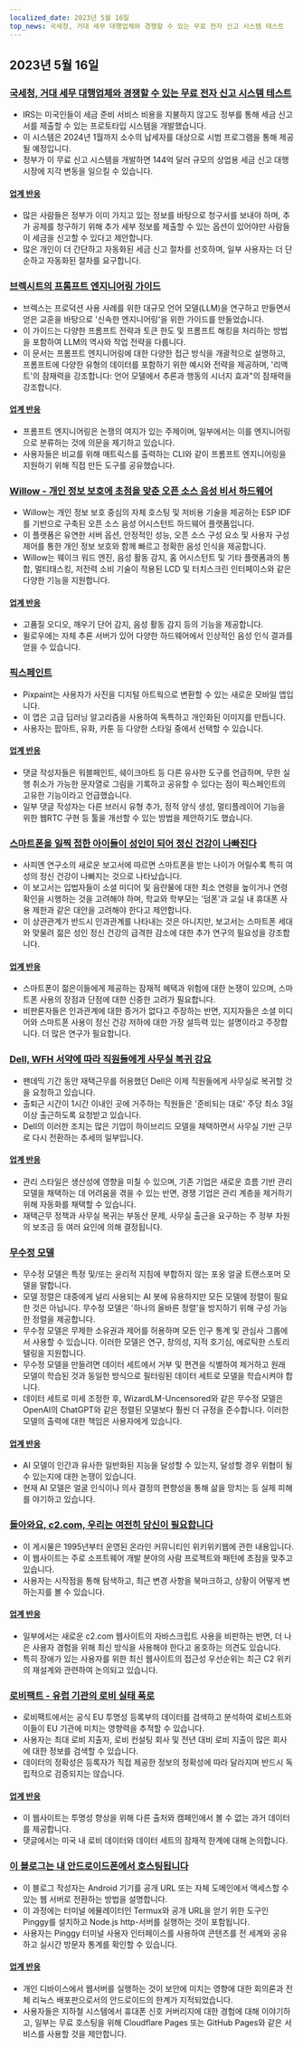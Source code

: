 ```yaml
---
localized_date: 2023년 5월 16일
top_news: 국세청, 거대 세무 대행업체와 경쟁할 수 있는 무료 전자 신고 시스템 테스트
---
```




<CallToAction />

<Steps>

## 2023년 5월 16일

### [국세청, 거대 세무 대행업체와 경쟁할 수 있는 무료 전자 신고 시스템 테스트](https://www.washingtonpost.com/business/2023/05/15/irs-free-file/)

- IRS는 미국인들이 세금 준비 서비스 비용을 지불하지 않고도 정부를 통해 세금 신고서를 제출할 수 있는 프로토타입 시스템을 개발했습니다.
- 이 시스템은 2024년 1월까지 소수의 납세자를 대상으로 시범 프로그램을 통해 제공될 예정입니다.
- 정부가 이 무료 신고 시스템을 개발하면 144억 달러 규모의 상업용 세금 신고 대행 시장에 지각 변동을 일으킬 수 있습니다.

#### [업계 반응](http://news.ycombinator.com/item?id=35950836)

- 많은 사람들은 정부가 이미 가지고 있는 정보를 바탕으로 청구서를 보내야 하며, 추가 공제를 청구하기 위해 추가 세부 정보를 제출할 수 있는 옵션이 있어야만 사람들이 세금을 신고할 수 있다고 제안합니다.
- 많은 개인이 더 간단하고 자동화된 세금 신고 절차를 선호하며, 일부 사용자는 더 단순하고 자동화된 절차를 요구합니다.

### [브렉시트의 프롬프트 엔지니어링 가이드](https://github.com/brexhq/prompt-engineering)

- 브렉스는 프로덕션 사용 사례를 위한 대규모 언어 모델(LLM)을 연구하고 만들면서 얻은 교훈을 바탕으로 '신속한 엔지니어링'을 위한 가이드를 만들었습니다.
- 이 가이드는 다양한 프롬프트 전략과 토큰 한도 및 프롬프트 해킹을 처리하는 방법을 포함하여 LLM의 역사와 작업 전략을 다룹니다.
- 이 문서는 프롬프트 엔지니어링에 대한 다양한 접근 방식을 개괄적으로 설명하고, 프롬프트에 다양한 유형의 데이터를 포함하기 위한 예시와 전략을 제공하며, '리액트'의 잠재력을 강조합니다: 언어 모델에서 추론과 행동의 시너지 효과"의 잠재력을 강조합니다.

#### [업계 반응](http://news.ycombinator.com/item?id=35942583)

- 프롬프트 엔지니어링은 논쟁의 여지가 있는 주제이며, 일부에서는 이를 엔지니어링으로 분류하는 것에 의문을 제기하고 있습니다.
- 사용자들은 비교를 위해 매트릭스를 출력하는 CLI와 같이 프롬프트 엔지니어링을 지원하기 위해 직접 만든 도구를 공유했습니다.

### [Willow - 개인 정보 보호에 초점을 맞춘 오픈 소스 음성 비서 하드웨어](https://github.com/toverainc/willow)

- Willow는 개인 정보 보호 중심의 자체 호스팅 및 저비용 기술을 제공하는 ESP IDF를 기반으로 구축된 오픈 소스 음성 어시스턴트 하드웨어 플랫폼입니다.
- 이 플랫폼은 유연한 서버 옵션, 안정적인 성능, 오픈 소스 구성 요소 및 사용자 구성 제어를 통한 개인 정보 보호와 함께 빠르고 정확한 음성 인식을 제공합니다.
- Willow는 웨이크 워드 엔진, 음성 활동 감지, 홈 어시스턴트 및 기타 플랫폼과의 통합, 멀티태스킹, 저전력 소비 기술이 적용된 LCD 및 터치스크린 인터페이스와 같은 다양한 기능을 지원합니다.

#### [업계 반응](http://news.ycombinator.com/item?id=35948462)

- 고품질 오디오, 깨우기 단어 감지, 음성 활동 감지 등의 기능을 제공합니다.
- 윌로우에는 자체 추론 서버가 있어 다양한 하드웨어에서 인상적인 음성 인식 결과를 얻을 수 있습니다.

### [픽스페인트](https://warms.maxbittker.repl.co/)

- Pixpaint는 사용자가 사진을 디지털 아트웍으로 변환할 수 있는 새로운 모바일 앱입니다.
- 이 앱은 고급 딥러닝 알고리즘을 사용하여 독특하고 개인화된 이미지를 만듭니다.
- 사용자는 팝아트, 유화, 카툰 등 다양한 스타일 중에서 선택할 수 있습니다.

#### [업계 반응](http://news.ycombinator.com/item?id=35944159)

- 댓글 작성자들은 워블페인트, 쉐이크아트 등 다른 유사한 도구를 언급하며, 무한 실행 취소가 가능한 문자열로 그림을 기록하고 공유할 수 있다는 점이 픽스페인트의 고유한 기능이라고 언급했습니다.
- 일부 댓글 작성자는 다른 브러시 유형 추가, 정적 양식 생성, 멀티플레이어 기능을 위한 웹RTC 구현 등 툴을 개선할 수 있는 방법을 제안하기도 했습니다.

### [스마트폰을 일찍 접한 아이들이 성인이 되어 정신 건강이 나빠진다](https://jonathanhaidt.substack.com/p/sapien-smartphone-report)

- 사피엔 연구소의 새로운 보고서에 따르면 스마트폰을 받는 나이가 어릴수록 특히 여성의 정신 건강이 나빠지는 것으로 나타났습니다.
- 이 보고서는 입법자들이 소셜 미디어 및 음란물에 대한 최소 연령을 높이거나 연령 확인을 시행하는 것을 고려해야 하며, 학교와 학부모는 '덤폰'과 교실 내 휴대폰 사용 제한과 같은 대안을 고려해야 한다고 제안합니다.
- 이 상관관계가 반드시 인과관계를 나타내는 것은 아니지만, 보고서는 스마트폰 세대와 맞물려 젊은 성인 정신 건강의 급격한 감소에 대한 추가 연구의 필요성을 강조합니다.

#### [업계 반응](http://news.ycombinator.com/item?id=35948332)

- 스마트폰이 젊은이들에게 제공하는 잠재적 혜택과 위험에 대한 논쟁이 있으며, 스마트폰 사용의 장점과 단점에 대한 신중한 고려가 필요합니다.
- 비판론자들은 인과관계에 대한 증거가 없다고 주장하는 반면, 지지자들은 소셜 미디어와 스마트폰 사용이 정신 건강 저하에 대한 가장 설득력 있는 설명이라고 주장합니다. 더 많은 연구가 필요합니다.

### [Dell, WFH 서약에 따라 직원들에게 사무실 복귀 강요](https://www.techradar.com/news/dell-goes-back-on-wfh-pledge-forces-employees-to-come-back-to-the-office)

- 팬데믹 기간 동안 재택근무를 허용했던 Dell은 이제 직원들에게 사무실로 복귀할 것을 요청하고 있습니다.
- 출퇴근 시간이 1시간 이내인 곳에 거주하는 직원들은 '준비되는 대로' 주당 최소 3일 이상 출근하도록 요청받고 있습니다.
- Dell의 이러한 조치는 많은 기업이 하이브리드 모델을 채택하면서 사무실 기반 근무로 다시 전환하는 추세의 일부입니다.

#### [업계 반응](http://news.ycombinator.com/item?id=35944295)

- 관리 스타일은 생산성에 영향을 미칠 수 있으며, 기존 기업은 새로운 흐름 기반 관리 모델을 채택하는 데 어려움을 겪을 수 있는 반면, 경쟁 기업은 관리 계층을 제거하기 위해 자동화를 채택할 수 있습니다.
- 재택근무 정책과 사무실 복귀는 부동산 문제, 사무실 출근을 요구하는 주 정부 차원의 보조금 등 여러 요인에 의해 결정됩니다.

### [무수정 모델](https://erichartford.com/uncensored-models)

- 무수정 모델은 특정 및/또는 윤리적 지침에 부합하지 않는 포옹 얼굴 트랜스포머 모델을 말합니다.
- 모델 정렬은 대중에게 널리 사용되는 AI 봇에 유용하지만 모든 모델에 정렬이 필요한 것은 아닙니다. 무수정 모델은 '하나의 올바른 정렬'을 방지하기 위해 구성 가능한 정렬을 제공합니다.
- 무수정 모델은 무제한 소유권과 제어를 허용하며 모든 인구 통계 및 관심사 그룹에서 사용할 수 있습니다. 이러한 모델은 연구, 창의성, 지적 호기심, 에로틱한 스토리텔링을 지원합니다.
- 무수정 모델을 만들려면 데이터 세트에서 거부 및 편견을 식별하여 제거하고 원래 모델이 학습된 것과 동일한 방식으로 필터링된 데이터 세트로 모델을 학습시켜야 합니다.
- 데이터 세트로 미세 조정한 후, WizardLM-Uncensored와 같은 무수정 모델은 OpenAI의 ChatGPT와 같은 정렬된 모델보다 훨씬 더 규정을 준수합니다. 이러한 모델의 출력에 대한 책임은 사용자에게 있습니다.

#### [업계 반응](http://news.ycombinator.com/item?id=35946060)

- AI 모델이 인간과 유사한 일반화된 지능을 달성할 수 있는지, 달성할 경우 위협이 될 수 있는지에 대한 논쟁이 있습니다.
- 현재 AI 모델은 얼굴 인식이나 의사 결정의 편향성을 통해 삶을 망치는 등 실제 피해를 야기하고 있습니다.

### [돌아와요, c2.com, 우리는 여전히 당신이 필요합니다](http://wiki.c2.com)

- 이 게시물은 1995년부터 운영된 온라인 커뮤니티인 위키위키웹에 관한 내용입니다.
- 이 웹사이트는 주로 소프트웨어 개발 분야의 사람 프로젝트와 패턴에 초점을 맞추고 있습니다.
- 사용자는 시작점을 통해 탐색하고, 최근 변경 사항을 북마크하고, 상황이 어떻게 변하는지를 볼 수 있습니다.

#### [업계 반응](http://news.ycombinator.com/item?id=35948268)

- 일부에서는 새로운 c2.com 웹사이트의 자바스크립트 사용을 비판하는 반면, 더 나은 사용자 경험을 위해 최신 방식을 사용해야 한다고 옹호하는 의견도 있습니다.
- 특히 장애가 있는 사용자를 위한 최신 웹사이트의 접근성 우선순위는 최근 C2 위키의 재설계와 관련하여 논의되고 있습니다.

### [로비팩트 - 유럽 기관의 로비 실태 폭로](https://www.lobbyfacts.eu/)

- 로비팩트에서는 공식 EU 투명성 등록부의 데이터를 검색하고 분석하여 로비스트와 이들이 EU 기관에 미치는 영향력을 추적할 수 있습니다.
- 사용자는 최대 로비 지출자, 로비 컨설팅 회사 및 전년 대비 로비 지출이 많은 회사에 대한 정보를 검색할 수 있습니다.
- 데이터의 정확성은 등록자가 직접 제공한 정보의 정확성에 따라 달라지며 반드시 독립적으로 검증되지는 않습니다.

#### [업계 반응](http://news.ycombinator.com/item?id=35949317)

- 이 웹사이트는 투명성 향상을 위해 다른 출처와 캠페인에서 볼 수 없는 과거 데이터를 제공합니다.
- 댓글에서는 미국 내 로비 데이터와 데이터 세트의 잠재적 한계에 대해 논의합니다.

### [이 블로그는 내 안드로이드폰에서 호스팅됩니다](https://androidblog.a.pinggy.io/)

- 이 블로그 작성자는 Android 기기를 공개 URL 또는 자체 도메인에서 액세스할 수 있는 웹 서버로 전환하는 방법을 설명합니다.
- 이 과정에는 터미널 에뮬레이터인 Termux와 공개 URL을 얻기 위한 도구인 Pinggy를 설치하고 Node.js http-서버를 실행하는 것이 포함됩니다.
- 사용자는 Pinggy 터미널 사용자 인터페이스를 사용하여 콘텐츠를 전 세계와 공유하고 실시간 방문자 통계를 확인할 수 있습니다.

#### [업계 반응](http://news.ycombinator.com/item?id=35944315)

- 개인 디바이스에서 웹서버를 실행하는 것이 보안에 미치는 영향에 대한 회의론과 전체 리눅스 배포판으로서의 안드로이드의 한계가 지적되었습니다.
- 사용자들은 지하철 시스템에서 휴대폰 신호 커버리지에 대한 경험에 대해 이야기하고, 일부는 무료 호스팅을 위해 Cloudflare Pages 또는 GitHub Pages와 같은 서비스를 사용할 것을 제안합니다.

</Steps>
